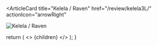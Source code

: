 <ArticleCard
  title="Kelela / Raven"
  href="/review/kelela3L/"
  actionIcon="arrowRight"
>

![Kelela / Raven](../../images/cd/kelela3L.jpg)

</ArticleCard>

  return (
    <>
      {children}
    </>
  );
}